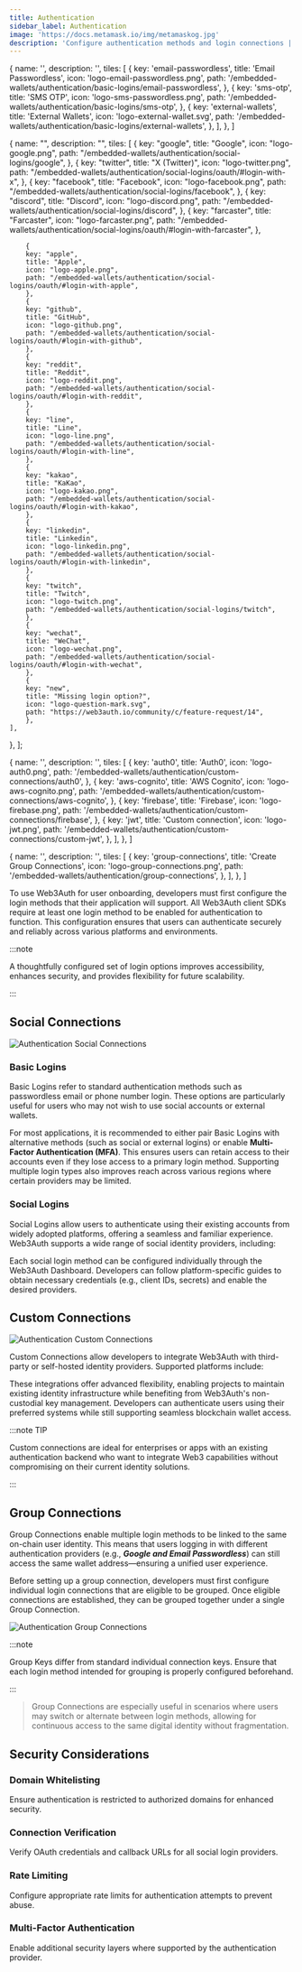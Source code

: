 ```yaml
---
title: Authentication
sidebar_label: Authentication
image: 'https://docs.metamask.io/img/metamaskog.jpg'
description: 'Configure authentication methods and login connections | Embedded Wallets'
---
```




  {
    name: '',
    description: '',
    tiles: [
      {
        key: 'email-passwordless',
        title: 'Email Passwordless',
        icon: 'logo-email-passwordless.png',
        path: '/embedded-wallets/authentication/basic-logins/email-passwordless',
      },
      {
        key: 'sms-otp',
        title: 'SMS OTP',
        icon: 'logo-sms-passwordless.png',
        path: '/embedded-wallets/authentication/basic-logins/sms-otp',
      },
      {
        key: 'external-wallets',
        title: 'External Wallets',
        icon: 'logo-external-wallet.svg',
        path: '/embedded-wallets/authentication/basic-logins/external-wallets',
      },
    ],
  },
]

  {
    name: "",
    description: "",
    tiles: [
        {
        key: "google",
        title: "Google",
        icon: "logo-google.png",
        path: "/embedded-wallets/authentication/social-logins/google",
        },
        {
        key: "twitter",
        title: "X (Twitter)",
        icon: "logo-twitter.png",
        path: "/embedded-wallets/authentication/social-logins/oauth/#login-with-x",
        },
        {
        key: "facebook",
        title: "Facebook",
        icon: "logo-facebook.png",
        path: "/embedded-wallets/authentication/social-logins/facebook",
        },
        {
        key: "discord",
        title: "Discord",
        icon: "logo-discord.png",
        path: "/embedded-wallets/authentication/social-logins/discord",
        },
        {
        key: "farcaster",
        title: "Farcaster",
        icon: "logo-farcaster.png",
        path: "/embedded-wallets/authentication/social-logins/oauth/#login-with-farcaster",
        },

        {
        key: "apple",
        title: "Apple",
        icon: "logo-apple.png",
        path: "/embedded-wallets/authentication/social-logins/oauth/#login-with-apple",
        },
        {
        key: "github",
        title: "GitHub",
        icon: "logo-github.png",
        path: "/embedded-wallets/authentication/social-logins/oauth/#login-with-github",
        },
        {
        key: "reddit",
        title: "Reddit",
        icon: "logo-reddit.png",
        path: "/embedded-wallets/authentication/social-logins/oauth/#login-with-reddit",
        },
        {
        key: "line",
        title: "Line",
        icon: "logo-line.png",
        path: "/embedded-wallets/authentication/social-logins/oauth/#login-with-line",
        },
        {
        key: "kakao",
        title: "KaKao",
        icon: "logo-kakao.png",
        path: "/embedded-wallets/authentication/social-logins/oauth/#login-with-kakao",
        },
        {
        key: "linkedin",
        title: "Linkedin",
        icon: "logo-linkedin.png",
        path: "/embedded-wallets/authentication/social-logins/oauth/#login-with-linkedin",
        },
        {
        key: "twitch",
        title: "Twitch",
        icon: "logo-twitch.png",
        path: "/embedded-wallets/authentication/social-logins/twitch",
        },
        {
        key: "wechat",
        title: "WeChat",
        icon: "logo-wechat.png",
        path: "/embedded-wallets/authentication/social-logins/oauth/#login-with-wechat",
        },
        {
        key: "new",
        title: "Missing login option?",
        icon: "logo-question-mark.svg",
        path: "https://web3auth.io/community/c/feature-request/14",
        },
    ],

}, ];

  {
    name: '',
    description: '',
    tiles: [
      {
        key: 'auth0',
        title: 'Auth0',
        icon: 'logo-auth0.png',
        path: '/embedded-wallets/authentication/custom-connections/auth0',
      },
      {
        key: 'aws-cognito',
        title: 'AWS Cognito',
        icon: 'logo-aws-cognito.png',
        path: '/embedded-wallets/authentication/custom-connections/aws-cognito',
      },
      {
        key: 'firebase',
        title: 'Firebase',
        icon: 'logo-firebase.png',
        path: '/embedded-wallets/authentication/custom-connections/firebase',
      },
      {
        key: 'jwt',
        title: 'Custom connection',
        icon: 'logo-jwt.png',
        path: '/embedded-wallets/authentication/custom-connections/custom-jwt',
      },
    ],
  },
]

  {
    name: '',
    description: '',
    tiles: [
      {
        key: 'group-connections',
        title: 'Create Group Connections',
        icon: 'logo-group-connections.png',
        path: '/embedded-wallets/authentication/group-connections',
      },
    ],
  },
]

To use Web3Auth for user onboarding, developers must first configure the login methods that their application will support. All Web3Auth client SDKs require at least one login method to be enabled for authentication to function. This configuration ensures that users can authenticate securely and reliably across various platforms and environments.

:::note

A thoughtfully configured set of login options improves accessibility, enhances security, and provides flexibility for future scalability.

:::

## Social Connections

<div style={{ flexBasis: '300px', flexGrow: '1', textAlign: 'center' }}>
  <img
    src={AuthenticationSocialConnections}
    style={{ alignSelf: 'center', maxWidth: '100%' }}
    alt="Authentication Social Connections"
  />
</div>

### Basic Logins

Basic Logins refer to standard authentication methods such as passwordless email or phone number login. These options are particularly useful for users who may not wish to use social accounts or external wallets.

For most applications, it is recommended to either pair Basic Logins with alternative methods (such as social or external logins) or enable **Multi-Factor Authentication (MFA)**. This ensures users can retain access to their accounts even if they lose access to a primary login method. Supporting multiple login types also improves reach across various regions where certain providers may be limited.

<Tiles tileGroups={tileGroupsDataBasic} />

### Social Logins

Social Logins allow users to authenticate using their existing accounts from widely adopted platforms, offering a seamless and familiar experience. Web3Auth supports a wide range of social identity providers, including:

Each social login method can be configured individually through the Web3Auth Dashboard. Developers can follow platform-specific guides to obtain necessary credentials (e.g., client IDs, secrets) and enable the desired providers.

<Tiles tileGroups={tileGroupsDataSocial} />

## Custom Connections

<div style={{ flexBasis: '300px', flexGrow: '1', textAlign: 'center' }}>
  <img
    src={AuthenticationCustomConnections}
    style={{ alignSelf: 'center', maxWidth: '100%' }}
    alt="Authentication Custom Connections"
  />
</div>

Custom Connections allow developers to integrate Web3Auth with third-party or self-hosted identity providers. Supported platforms include:

<Tiles tileGroups={tileGroupsDataCustom} />

These integrations offer advanced flexibility, enabling projects to maintain existing identity infrastructure while benefiting from Web3Auth's non-custodial key management. Developers can authenticate users using their preferred systems while still supporting seamless blockchain wallet access.

:::note TIP

Custom connections are ideal for enterprises or apps with an existing authentication backend who want to integrate Web3 capabilities without compromising on their current identity solutions.

:::

## Group Connections

Group Connections enable multiple login methods to be linked to the same on-chain user identity. This means that users logging in with different authentication providers (e.g., **_Google and Email Passwordless_**) can still access the same wallet address—ensuring a unified user experience.

Before setting up a group connection, developers must first configure individual login connections that are eligible to be grouped. Once eligible connections are established, they can be grouped together under a single Group Connection.

<Tiles tileGroups={tileGroupsDataGroup} />

<div style={{ flexBasis: '300px', flexGrow: '1', textAlign: 'center' }}>
  <img
    src={AuthenticationGroupConnectionsSelect}
    style={{ alignSelf: 'center', maxWidth: '100%' }}
    alt="Authentication Group Connections"
  />
</div>

:::note

Group Keys differ from standard individual connection keys. Ensure that each login method intended for grouping is properly configured beforehand.

:::

> Group Connections are especially useful in scenarios where users may switch or alternate between login methods, allowing for continuous access to the same digital identity without fragmentation.

## Security Considerations

### Domain Whitelisting

Ensure authentication is restricted to authorized domains for enhanced security.

### Connection Verification

Verify OAuth credentials and callback URLs for all social login providers.

### Rate Limiting

Configure appropriate rate limits for authentication attempts to prevent abuse.

### Multi-Factor Authentication

Enable additional security layers where supported by the authentication provider.
